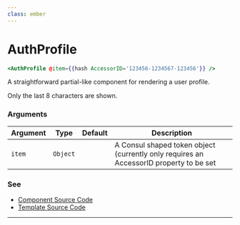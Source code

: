 ```yaml
---
class: ember
---
```

# AuthProfile

```hbs preview-template
<AuthProfile @item={{hash AccessorID='123456-1234567-123456'}} />
```

A straightforward partial-like component for rendering a user profile.

Only the last 8 characters are shown.

### Arguments

| Argument | Type | Default | Description |
| --- | --- | --- | --- |
| `item` | `Object` |  | A Consul shaped token object (currently only requires an AccessorID property to be set |

### See

- [Component Source Code](./index.js)
- [Template Source Code](./index.hbs)

---
